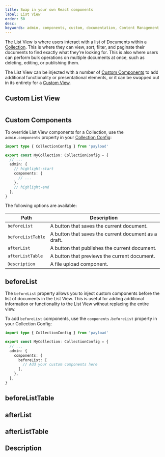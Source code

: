 ```yaml
---
title: Swap in your own React components
label: List View
order: 50
desc:
keywords: admin, components, custom, documentation, Content Management System, cms, headless, javascript, node, react, nextjs
---
```


The List View is where users interact with a list of Documents within a [Collection](../collections/overview). This is where they can view, sort, filter, and paginate their documents to find exactly what they're looking for. This is also where users can perform bulk operations on multiple documents at once, such as deleting, editing, or publishing them.

The List View can be injected with a number of [Custom Components](./overview) to add additional functionality or presentational elements, or it can be swapped out in its entirety for a [Custom View](./custom-views).

## Custom List View

```tsx

```

## Custom Components

To override List View components for a Collection, use the `admin.components` property in your [Collection Config](../configuration/collections):

```ts
import type { CollectionConfig } from 'payload'

export const MyCollection: CollectionConfig = {
  // ...
  admin: {
    // highlight-start
    components: {
      // ...
    },
    // highlight-end
  },
}
```

The following options are available:

| Path                  | Description                                                                                                                                                                                                         |
|-----------------------|-------------------------------------------------------------------------------------------------------------------------------------------------------------------------------------------------------------------- |
| `beforeList`         | A button that saves the current document.                                                                                                                                  |
| `beforeListTable`    | A button that saves the current document as a draft.                                                                                                                                  |
| `afterList`      | A button that publishes the current document.                                                                                                                                  |
| `afterListTable`      | A button that previews the current document.                                                                                                                                  |
| `Description`             | A file upload component.                                                                                                                                  |

## beforeList

The `beforeList` property allows you to inject custom components before the list of documents in the List View. This is useful for adding additional information or functionality to the List View without replacing the entire view.

To add `beforeList` components, use the `components.beforeList` property in your Collection Config:

```ts
import type { CollectionConfig } from 'payload'

export const MyCollection: CollectionConfig = {
  // ...
  admin: {
    components: {
      beforeList: [
        // Add your custom components here
      ],
    },
  },
}
```

## beforeListTable

## afterList

## afterListTable

## Description
